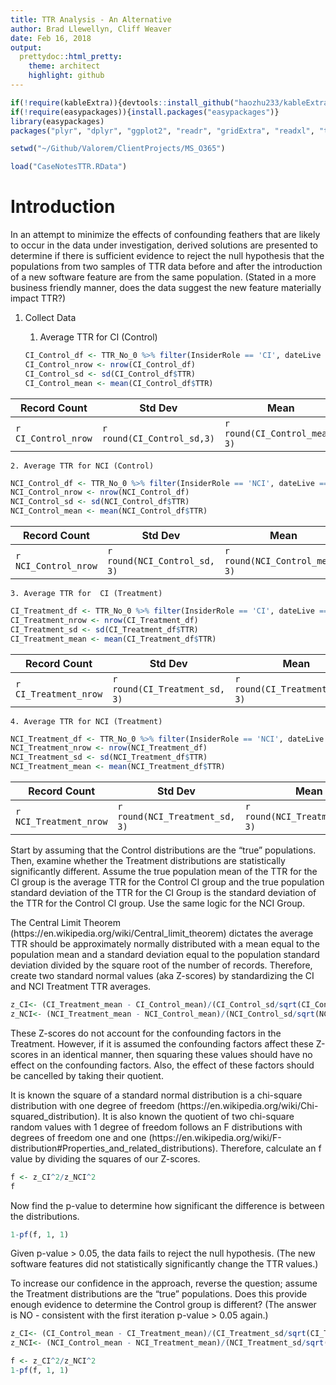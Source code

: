 ```yaml
---
title: TTR Analysis - An Alternative
author: Brad Llewellyn, Cliff Weaver
date: Feb 16, 2018
output:
  prettydoc::html_pretty:
    theme: architect
    highlight: github
---
```


```r
if(!require(kableExtra)){devtools::install_github("haozhu233/kableExtra")}
if(!require(easypackages)){install.packages("easypackages")}
library(easypackages)
packages("plyr", "dplyr", "ggplot2", "readr", "gridExtra", "readxl", "tidyr","stringr", "lubridate","knitr", "kableExtra",  prompt = FALSE)

setwd("~/Github/Valorem/ClientProjects/MS_O365")

load("CaseNotesTTR.RData")
```

# Introduction

In an attempt to minimize the effects of confounding feathers that are likely to occur in the data under investigation, derived solutions are presented to determine if there is sufficient evidence to reject the null hypothesis that the populations from two samples of TTR data before and after the introduction of a new software feature are from the same population.  (Stated in a more business friendly manner, does the data suggest the new feature materially impact TTR?)

1. Collect Data

    1. Average TTR for CI (Control)
```r
CI_Control_df <- TTR_No_0 %>% filter(InsiderRole == 'CI', dateLive =="Control") %>% select(TTR) 
CI_Control_nrow <- nrow(CI_Control_df)
CI_Control_sd <- sd(CI_Control_df$TTR)
CI_Control_mean <- mean(CI_Control_df$TTR)
```

| Record Count | Std Dev | Mean |
| --- | --- | --- |
| `r CI_Control_nrow` | `r round(CI_Control_sd,3)` | `r round(CI_Control_mean, 3)` |

    2. Average TTR for NCI (Control)
```r
NCI_Control_df <- TTR_No_0 %>% filter(InsiderRole == 'NCI', dateLive =="Control") %>% select(TTR)
NCI_Control_nrow <- nrow(NCI_Control_df)
NCI_Control_sd <- sd(NCI_Control_df$TTR)
NCI_Control_mean <- mean(NCI_Control_df$TTR)
```

| Record Count | Std Dev | Mean |
| --- | --- | --- |
| `r NCI_Control_nrow` | `r round(NCI_Control_sd, 3)` | `r round(NCI_Control_mean, 3)` |

    3. Average TTR for  CI (Treatment)
```r
CI_Treatment_df <- TTR_No_0 %>% filter(InsiderRole == 'CI', dateLive == "Treatment") %>% select(TTR)
CI_Treatment_nrow <- nrow(CI_Treatment_df)
CI_Treatment_sd <- sd(CI_Treatment_df$TTR)
CI_Treatment_mean <- mean(CI_Treatment_df$TTR)
```

| Record Count | Std Dev | Mean |
| --- | --- | --- |
| `r CI_Treatment_nrow` | `r round(CI_Treatment_sd, 3)` | `r round(CI_Treatment_mean, 3)` |

    4. Average TTR for NCI (Treatment)
```r
NCI_Treatment_df <- TTR_No_0 %>% filter(InsiderRole == 'NCI', dateLive == "Treatment") %>% select(TTR)
NCI_Treatment_nrow <- nrow(NCI_Treatment_df)
NCI_Treatment_sd <- sd(NCI_Treatment_df$TTR)
NCI_Treatment_mean <- mean(NCI_Treatment_df$TTR)
```

| Record Count | Std Dev | Mean |
| --- | --- | --- |
| `r NCI_Treatment_nrow` | `r round(NCI_Treatment_sd, 3)` | `r round(NCI_Treatment_mean, 3)` |

Start by assuming that the Control distributions are the "true" populations.  Then, examine whether the Treatment distributions are statistically significantly different.  Assume the true population mean of the TTR for the CI group is the average TTR for the Control CI group and the true population standard deviation of the TTR for the CI Group is the standard deviation of the TTR for the Control CI group.  Use the  same logic for the NCI Group.

The Central Limit Theorem (https://en.wikipedia.org/wiki/Central_limit_theorem) dictates the average TTR should be approximately normally distributed with a mean equal to the population mean and a standard deviation equal to the population standard deviation divided by the square root of the number of records.  Therefore, create two standard normal values (aka Z-scores) by standardizing the CI and NCI Treatment TTR averages.

```r
z_CI<- (CI_Treatment_mean - CI_Control_mean)/(CI_Control_sd/sqrt(CI_Control_nrow)); z_CI
z_NCI<- (NCI_Treatment_mean - NCI_Control_mean)/(NCI_Control_sd/sqrt(NCI_Control_nrow)); z_NCI
```

These Z-scores do not account for the confounding factors in the Treatment.  However, if it is assumed the confounding factors affect these Z-scores in an identical manner, then squaring these values should have no effect on the confounding factors.  Also, the effect of these factors should be cancelled by taking their quotient.

It is known the square of a standard normal distribution is a chi-square distribution with one degree of freedom (https://en.wikipedia.org/wiki/Chi-squared_distribution).  It is also known the quotient of two chi-square random values with 1 degree of freedom follows an F distributions with degrees of freedom one and one (https://en.wikipedia.org/wiki/F-distribution#Properties_and_related_distributions).  Therefore, calculate an f value by dividing the squares of our Z-scores.
```r
f <- z_CI^2/z_NCI^2
f
```

Now find the p-value to determine how significant the difference is between the distributions.

```r
1-pf(f, 1, 1)
```

Given p-value > 0.05, the data fails to reject the null hypothesis.  (The new software features did not statistically significantly change the TTR values.)

To increase our confidence in the approach, reverse the question;  assume the Treatment distributions are the "true" populations.  Does this provide enough evidence to determine the Control group is different?  (The answer is NO - consistent with the first iteration p-value > 0.05 again.)

```r
z_CI<- (CI_Control_mean - CI_Treatment_mean)/(CI_Treatment_sd/sqrt(CI_Treatment_nrow));
z_NCI<- (NCI_Control_mean - NCI_Treatment_mean)/(NCI_Treatment_sd/sqrt(NCI_Treatment_nrow)); 

f <- z_CI^2/z_NCI^2
1-pf(f, 1, 1)
```


